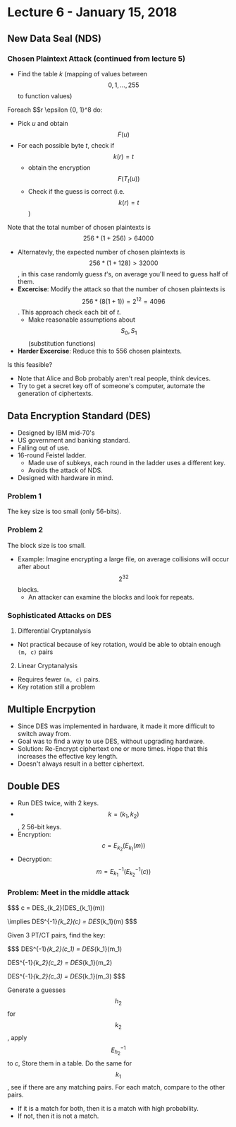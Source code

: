 # Lecture 6 - January 15, 2018

## New Data Seal (NDS)

### Chosen Plaintext Attack (continued from lecture 5)
- Find the table *k* (mapping of values between $$0, 1, \ldots, 255$$ to function values)

Foreach $$r \epsilon {0, 1}^8 do:
- Pick *u* and obtain $$F(u)$$
- For each possible byte *t*, check if $$k(r) = t$$
  - obtain the encryption $$F(T_t(u))$$
  - Check if the guess is correct (i.e. $$k(r) = t$$)

Note that the total number of chosen plaintexts is $$256 * (1 + 256) > 64000$$
- Alternatevly, the expected number of chosen plaintexts is $$256 * (1 + 128) > 32000$$, in this case randomly guess *t*'s, on average you'll need to guess half of them.
- **Excercise**: Modify the attack so that the number of chosen plaintexts is $$256 * (8 (1+1)) = 2^{12} = 4096$$. This approach check each bit of *t*.
  - Make reasonable assumptions about $$S_0, S_1$$ (substitution functions)
- **Harder Excercise**: Reduce this to 556 chosen plaintexts.

Is this feasible?
- Note that Alice and Bob probably aren't real people, think devices.
- Try to get a secret key off of someone's computer, automate the generation of ciphertexts.

## Data Encryption Standard (DES)
- Designed by IBM mid-70's
- US government and banking standard.
- Falling out of use.
- 16-round Feistel ladder.
  - Made use of subkeys, each round in the ladder uses a different key.
  - Avoids the attack of NDS.
- Designed with hardware in mind.

### Problem 1
The key size is too small (only 56-bits).

### Problem 2
The block size is too small.
- Example: Imagine encrypting a large file, on average collisions will occur after about $$2^32$$ blocks.
  - An attacker can examine the blocks and look for repeats.

### Sophisticated Attacks on DES

1. Differential Cryptanalysis
  - Not practical because of key rotation, would be able to obtain enough `(m, c)` pairs
2. Linear Cryptanalysis
  - Requires fewer `(m, c)` pairs.
  - Key rotation still a problem

## Multiple Encrpytion
- Since DES was implemented in hardware, it made it more difficult to switch away from.
- Goal was to find a way to use DES, without upgrading hardware.
- Solution: Re-Encrypt ciphertext one or more times. Hope that this increases the effective key length.
- Doesn't always result in a better ciphertext.

## Double DES
- Run DES twice, with 2 keys.
- $$k = (k_1, k_2)$$, 2 56-bit keys.
- Encryption: $$c = E_{k_2}(E_{k_1}(m))$$
- Decryption: $$m = E^{-1}_{k_1}(E^{-1}_{k_2}(c))$$

### Problem: Meet in the middle attack
$$$
c = DES_{k_2}(DES_{k_1}(m))

\implies DES^{-1}_{k_2}(c) = DES_{k_1}(m)
$$$

Given 3 PT/CT pairs, find the key:

$$$
DES^{-1}_{k_2}(c_1) = DES_{k_1}(m_1)

DES^{-1}_{k_2}(c_2) = DES_{k_1}(m_2)

DES^{-1}_{k_2}(c_3) = DES_{k_1}(m_3)
$$$

Generate a guesses $$h_2$$ for $$k_2$$, apply $$E^{-1}_{h_2}$$ to *c*, Store them in a table.
Do the same for $$k_1$$, see if there are any matching pairs. For each match, compare to the other pairs.
- If it is a match for both, then it is a match with high probability.
- If not, then it is not a match.
